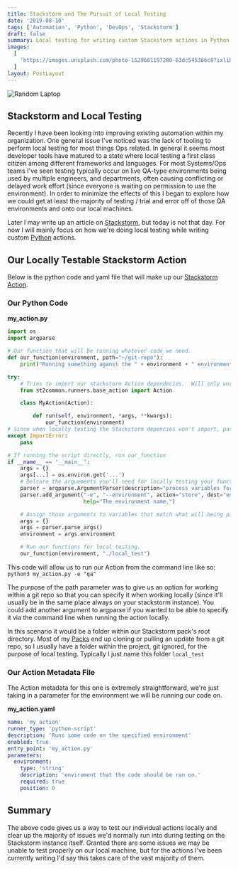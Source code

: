 ```yaml
---
title: Stackstorm and The Pursuit of Local Testing
date: '2019-08-10'
tags: ['Automation', 'Python', 'DevOps', 'Stackstorm']
draft: false
summary: Local testing for writing custom Stackstorm actions in Python.
images:
  [
    'https://images.unsplash.com/photo-1529661197280-63dc545366c8?ixlib=rb-1.2.1&ixid=eyJhcHBfaWQiOjEyMDd9&auto=format&fit=crop&w=1051&q=80',
  ]
layout: PostLayout
---
```


![Random Laptop](https://images.unsplash.com/photo-1529661197280-63dc545366c8?ixlib=rb-1.2.1&ixid=eyJhcHBfaWQiOjEyMDd9&auto=format&fit=crop&w=1051&q=80)

## Stackstorm and Local Testing

Recently I have been looking into improving existing automation within my organization. One general issue I've noticed was the lack of tooling to perform local testing for most things Ops related. In general it seems most developer tools have matured to a state where local testing a first class citizen among different frameworks and languages. For most Systems/Ops teams I've seen testing typically occur on live QA-type environments being used by multiple engineers, and departments, often causing conflicting or delayed work effort (since everyone is waiting on permission to use the environment). In order to minimize the effects of this I began to explore how we could get at least the majority of testing / trial and error off of those QA environments and onto our local machines.

Later I may write up an article on [Stackstorm](https://stackstorm.com/), but today is not that day. For now I will mainly focus on how we're doing local testing while writing custom [Python](https://www.python.org/) actions.

## Our Locally Testable Stackstorm Action

Below is the python code and yaml file that will make up our [Stackstorm Action](https://docs.stackstorm.com/actions.html).

### Our Python Code

**my_action.py**

```python
import os
import argparse

# Our function that will be running whatever code we need.
def our_function(environment, path="~/git-repo"):
    print("Running something aganst the " + environment + " environment from " + path)

try:
    # Tries to import our stackstorm Action dependecies.  Will only work when running via Stackstorm.
    from st2common.runners.base_action import Action

    class MyAction(Action):

        def run(self, environment, *args, **kwargs):
            our_function(environment)
# Since when locally testing the Stackstorm depencies won't import, pass on this known exception.
except ImportError:
    pass

# If running the script directly, run our_function
if __name__ == '__main__':
    args = {}
    args[...] = os.environ.get('...')
    # Delcare the arguements you'll need for locally testing your functions.
    parser = argparse.ArgumentParser(description="process variables for local testing.")
    parser.add_argument("-e", "--environment", action="store", dest="environment",
                        help="The environment name.")

    # Assign those arguments to variables that match what will being passed via our action parameters.
    args = {}
    args = parser.parse_args()
    environment = args.environment

    # Run our functions for local testing.
    our_function(environment, "./local_test")
```

This code will allow us to run our Action from the command line like so:
`python3 my_action.py -e "qa"`

The purpose of the path parameter was to give us an option for working within a git repo so that you can specify it when working locally (since it'll usually be in the same place always on your stackstorm instance). You could add another argument to argparse if you wanted to be able to specify it via the command line when running the action locally.

In this scenario it would be a folder within our Stackstorm pack's root directory. Most of my [Packs](https://docs.stackstorm.com/packs.html#developing-a-pack) end up cloning or pulling an update from a git repo, so I usually have a folder within the project, git ignored, for the purpose of local testing. Typically I just name this folder `local_test`

### Our Action Metadata File

The Action metadata for this one is extremely straightforward, we're just taking in a parameter for the environment we will be running our code on.

**my_action.yaml**

```yaml
name: 'my_action'
runner_type: 'python-script'
description: 'Runs some code on the specified environment'
enabled: true
entry_point: 'my_action.py'
parameters:
  environment:
    type: 'string'
    description: 'enviroment that the code should be ran on.'
    required: true
    position: 0
```

## Summary

The above code gives us a way to test our individual actions locally and clear up the majority of issues we'd normally run into during testing on the Stackstorm instance itself. Granted there are some issues we may be unable to test properly on our local machine, but for the actions I've been currently writing I'd say this takes care of the vast majority of them.
